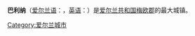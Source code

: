 {{城市|
城市名称=巴利纳|
外文名称={{lang|ga|Béal an Átha}}|
代表图像=Ballina St Murdack Cathedral.jpg|
市徽=|
市徽1=Ballina crest.png|
市旗=|
市旗1=|
国家=爱尔兰共和国|
区=梅欧郡|
南北=北|纬度=54|纬分=7|纬秒=|
东西=西|经度=9|经分=10|经秒=|
海拔=7|
面积=14.51|
官方语言=|
人口=10,146|
人口密度=|
统计时间=2006年|
建城时间=1729年|
建城时名称=|
市长=|
时区=[[UTC+0|UTC+0]]（夏季：[[UTC+1|UTC+1]]）|
邮政编码=|
电话编码=|
地图档名=Ireland map County Mayo Magnified.png|
大小=150px|
网址=|
}}

'''巴利纳'''（[[爱尔兰语|爱尔兰语]]：{{lang|ga|Béal an Átha}}，[[英语|英语]]：{{lang|en|Ballina}}）是[[爱尔兰共和国|爱尔兰共和国]][[梅欧郡|梅欧郡]]的最大城镇。

[[Category:爱尔兰城市|Category:爱尔兰城市]]